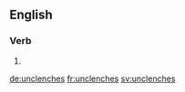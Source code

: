 ==English==

===Verb===
{{head|en|verb form}}

# {{en-third-person singular of|unclench}}

[[de:unclenches]]
[[fr:unclenches]]
[[sv:unclenches]]